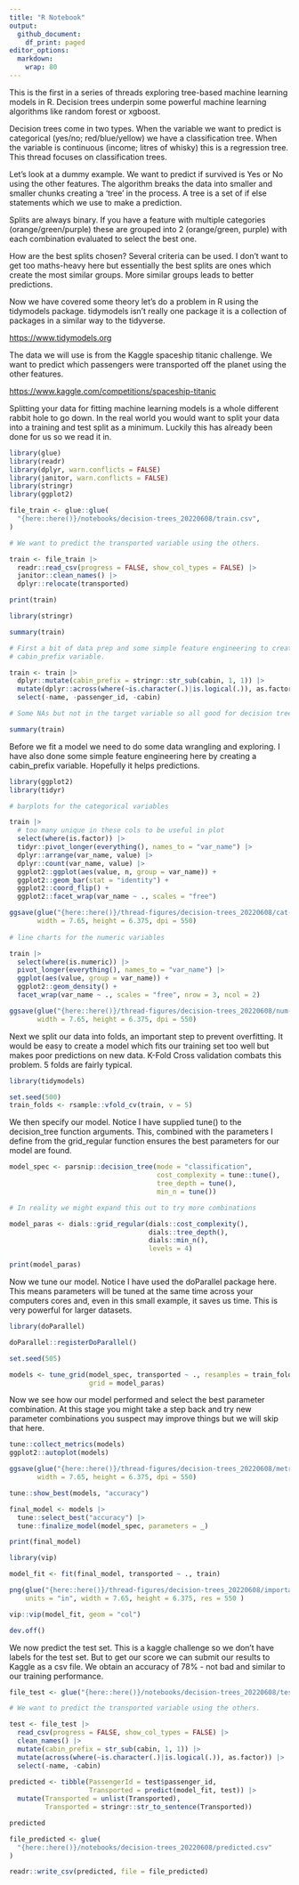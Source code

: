 ```yaml
---
title: "R Notebook"
output:
  github_document:
    df_print: paged
editor_options:
  markdown:
    wrap: 80
---
```


This is the first in a series of threads exploring tree-based machine learning models in R. Decision trees underpin some powerful machine learning algorithms like random forest or xgboost.

Decision trees come in two types. When the variable we want to predict is categorical (yes/no; red/blue/yellow) we have a classification tree. When the variable is continuous (income; litres of whisky) this is a regression tree. This thread focuses on classification trees. 

Let's look at a dummy example. We want to predict if survived is Yes or No using the other features. The algorithm breaks the data into smaller and smaller chunks creating a 'tree' in the process. A tree is a set of if else statements which we use to make a prediction. 

Splits are always binary. If you have a feature with multiple categories (orange/green/purple) these are grouped into 2 (orange/green, purple) with each combination evaluated to select the best one.

How are the best splits chosen? Several criteria can be used. I don't want to get too maths-heavy here but essentially the best splits are ones which create the most similar groups. More similar groups leads to better predictions.

Now we have covered some theory let's do a problem in R using the tidymodels package. tidymodels isn't really one package it is a collection of packages in a similar way to the tidyverse.

<https://www.tidymodels.org>

The data we will use is from the Kaggle spaceship titanic challenge. We want to predict which passengers were transported off the planet using the other features.

<https://www.kaggle.com/competitions/spaceship-titanic>

Splitting your data for fitting machine learning models is a whole different rabbit hole to go down. In the real world you would want to split your data into a training and test split as a minimum. Luckily this has already been done for us so we read it in.

```r
library(glue)
library(readr)
library(dplyr, warn.conflicts = FALSE)
library(janitor, warn.conflicts = FALSE)
library(stringr)
library(ggplot2)

file_train <- glue::glue(
  "{here::here()}/notebooks/decision-trees_20220608/train.csv",
)

# We want to predict the transported variable using the others. 

train <- file_train |> 
  readr::read_csv(progress = FALSE, show_col_types = FALSE) |> 
  janitor::clean_names() |> 
  dplyr::relocate(transported)

print(train)
```

```r
library(stringr)

summary(train)

# First a bit of data prep and some simple feature engineering to create the 
# cabin_prefix variable.

train <- train |> 
  dplyr::mutate(cabin_prefix = stringr::str_sub(cabin, 1, 1)) |> 
  mutate(dplyr::across(where(~is.character(.)|is.logical(.)), as.factor)) |> 
  select(-name, -passenger_id, -cabin) 

# Some NAs but not in the target variable so all good for decision trees

summary(train)
```

Before we fit a model we need to do some data wrangling and exploring. I have also done some simple feature engineering here by creating a cabin_prefix variable. Hopefully it helps predictions.

```r
library(ggplot2)
library(tidyr)

# barplots for the categorical variables

train |> 
  # too many unique in these cols to be useful in plot
  select(where(is.factor)) |> 
  tidyr::pivot_longer(everything(), names_to = "var_name") |> 
  dplyr::arrange(var_name, value) |> 
  dplyr::count(var_name, value) |> 
  ggplot2::ggplot(aes(value, n, group = var_name)) +
  ggplot2::geom_bar(stat = "identity") +
  ggplot2::coord_flip() +
  ggplot2::facet_wrap(var_name ~ ., scales = "free")

ggsave(glue("{here::here()}/thread-figures/decision-trees_20220608/cat-vars.png"), 
       width = 7.65, height = 6.375, dpi = 550)
 
# line charts for the numeric variables

train |> 
  select(where(is.numeric)) |> 
  pivot_longer(everything(), names_to = "var_name") |> 
  ggplot(aes(value, group = var_name)) +
  ggplot2::geom_density() +
  facet_wrap(var_name ~ ., scales = "free", nrow = 3, ncol = 2)

ggsave(glue("{here::here()}/thread-figures/decision-trees_20220608/num-vars.png"), 
       width = 7.65, height = 6.375, dpi = 550)
```

Next we split our data into folds, an important step to prevent overfitting. It would be easy to create a model which fits our training set too well but makes poor predictions on new data. K-Fold Cross validation combats this problem. 5 folds are fairly typical.

```r
library(tidymodels)

set.seed(500)
train_folds <- rsample::vfold_cv(train, v = 5)
```

We then specify our model. Notice I have supplied tune() to the decision_tree function arguments. This, combined with the parameters I define from the grid_regular function ensures the best parameters for our model are found.

```r
model_spec <- parsnip::decision_tree(mode = "classification", 
                                     cost_complexity = tune::tune(),
                                     tree_depth = tune(),
                                     min_n = tune())

# In reality we might expand this out to try more combinations

model_paras <- dials::grid_regular(dials::cost_complexity(), 
                                   dials::tree_depth(), 
                                   dials::min_n(), 
                                   levels = 4)

print(model_paras)
```

Now we tune our model. Notice I have used the doParallel package here. This means parameters will be tuned at the same time across your computers cores and, even in this small example, it saves us time. This is very powerful for larger datasets. 

```r
library(doParallel)

doParallel::registerDoParallel()

set.seed(505)

models <- tune_grid(model_spec, transported ~ ., resamples = train_folds, 
                    grid = model_paras)
```

Now we see how our model performed and select the best parameter combination. At this stage you might take a step back and try new parameter combinations you suspect may improve things but we will skip that here. 

```r
tune::collect_metrics(models)
ggplot2::autoplot(models)

ggsave(glue("{here::here()}/thread-figures/decision-trees_20220608/metrics.png"), 
       width = 7.65, height = 6.375, dpi = 550)

tune::show_best(models, "accuracy")

final_model <- models |> 
  tune::select_best("accuracy") |> 
  tune::finalize_model(model_spec, parameters = _)

print(final_model)
```

```r
library(vip)

model_fit <- fit(final_model, transported ~ ., train)

png(glue("{here::here()}/thread-figures/decision-trees_20220608/importance.png"),
    units = "in", width = 7.65, height = 6.375, res = 550 )

vip::vip(model_fit, geom = "col") 

dev.off()
```

We now predict the test set. This is a kaggle challenge so we don't have labels for the test set. But to get our score we can submit our results to Kaggle as a csv file. We obtain an accuracy of 78% - not bad and similar to our training performance.

```r
file_test <- glue("{here::here()}/notebooks/decision-trees_20220608/test.csv")

# We want to predict the transported variable using the others. 

test <- file_test |> 
  read_csv(progress = FALSE, show_col_types = FALSE) |> 
  clean_names() |> 
  mutate(cabin_prefix = str_sub(cabin, 1, 1)) |>
  mutate(across(where(~is.character(.)|is.logical(.)), as.factor)) |> 
  select(-name, -cabin) 
  
predicted <- tibble(PassengerId = test$passenger_id, 
                    Transported = predict(model_fit, test)) |> 
  mutate(Transported = unlist(Transported),
         Transported = stringr::str_to_sentence(Transported))

predicted

file_predicted <- glue(
  "{here::here()}/notebooks/decision-trees_20220608/predicted.csv"
)

readr::write_csv(predicted, file = file_predicted)
```

